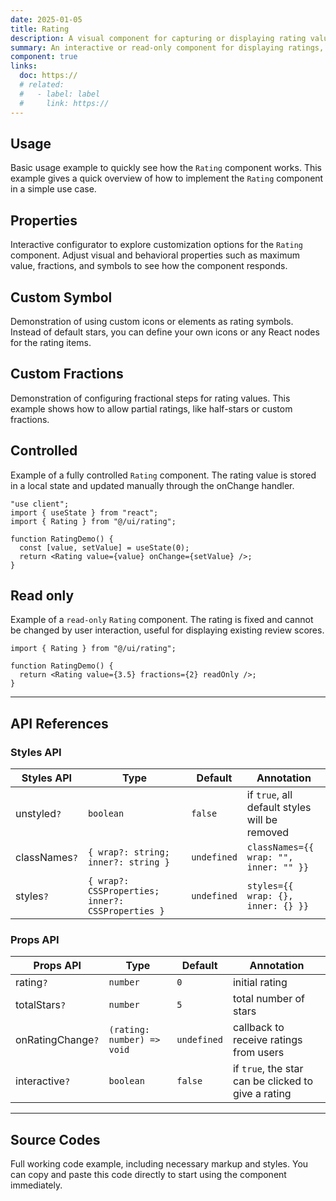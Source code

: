 ```yaml
---
date: 2025-01-05
title: Rating
description: A visual component for capturing or displaying rating values, usually represented by stars or other icons.
summary: An interactive or read-only component for displaying ratings, commonly using stars.
component: true
links:
  doc: https://
  # related:
  #   - label: label
  #     link: https://
---
```


## Usage

Basic usage example to quickly see how the `Rating` component works.
This example gives a quick overview of how to implement the `Rating` component in a simple use case.

<RatingDemosUsage />

## Properties

Interactive configurator to explore customization options for the `Rating` component.
Adjust visual and behavioral properties such as maximum value, fractions, and symbols to see how the component responds.

<RatingDemosConfigurator />

## Custom Symbol

Demonstration of using custom icons or elements as rating symbols.
Instead of default stars, you can define your own icons or any React nodes for the rating items.

<RatingDemosCustomSymbol />

## Custom Fractions

Demonstration of configuring fractional steps for rating values.
This example shows how to allow partial ratings, like half-stars or custom fractions.

<RatingDemosCustomFractions />

## Controlled

Example of a fully controlled `Rating` component.
The rating value is stored in a local state and updated manually through the onChange handler.

```tsx showLineNumbers
"use client";
import { useState } from "react";
import { Rating } from "@/ui/rating";

function RatingDemo() {
  const [value, setValue] = useState(0);
  return <Rating value={value} onChange={setValue} />;
}
```

## Read only

Example of a `read-only` `Rating` component.
The rating is fixed and cannot be changed by user interaction, useful for displaying existing review scores.

```tsx showLineNumbers
import { Rating } from "@/ui/rating";

function RatingDemo() {
  return <Rating value={3.5} fractions={2} readOnly />;
}
```

---

## API References

### Styles API

| Styles API    | Type                                              | Default     | Annotation                                    |
| ------------- | ------------------------------------------------- | ----------- | --------------------------------------------- |
| unstyled`?`   | `boolean`                                         | `false`     | if `true`, all default styles will be removed |
| classNames`?` | `{ wrap?: string; inner?: string }`               | `undefined` | `classNames={{ wrap: "", inner: "" }}`        |
| styles`?`     | `{ wrap?: CSSProperties; inner?: CSSProperties }` | `undefined` | `styles={{ wrap: {}, inner: {} }}`            |

### Props API

| Props API         | Type                       | Default     | Annotation                                          |
| ----------------- | -------------------------- | ----------- | --------------------------------------------------- |
| rating`?`         | `number`                   | `0`         | initial rating                                      |
| totalStars`?`     | `number`                   | `5`         | total number of stars                               |
| onRatingChange`?` | `(rating: number) => void` | `undefined` | callback to receive ratings from users              |
| interactive`?`    | `boolean`                  | `false`     | if `true`, the star can be clicked to give a rating |

---

## Source Codes

Full working code example, including necessary markup and styles.
You can copy and paste this code directly to start using the component immediately.

<SourceCodes name="rating" />
